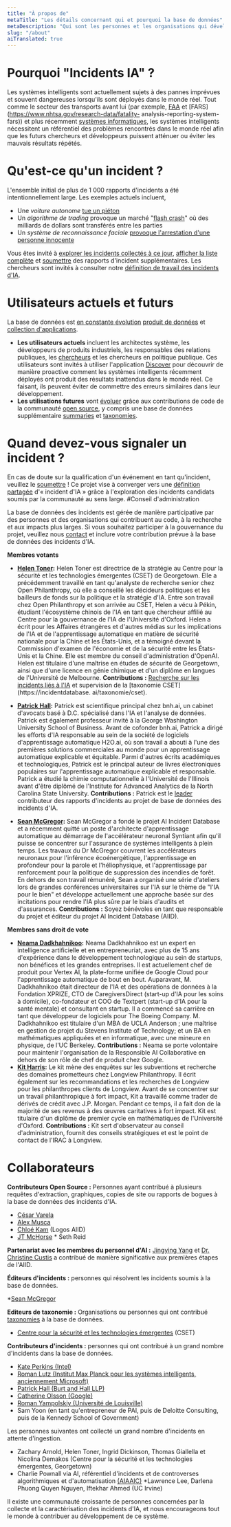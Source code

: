 ```yaml
---
title: "À propos de"
metaTitle: "Les détails concernant qui et pourquoi la base de données"
metaDescription: "Qui sont les personnes et les organisations qui développent l'AIID et pourquoi le développons-nous ?"
slug: "/about"
aiTranslated: true
---
```



# Pourquoi "Incidents IA" ?

Les systèmes intelligents sont actuellement sujets à des pannes imprévues et souvent dangereuses lorsqu'ils sont déployés dans le monde réel. Tout comme le secteur des transports avant lui (par exemple, [FAA](https://www.faa.gov/data_research/accident_incident/) et [FARS](https://www.nhtsa.gov/research-data/fatality- analysis-reporting-system-fars)) et plus récemment [systèmes informatiques](https://cve.mitre.org/cve/), les systèmes intelligents nécessitent un référentiel des problèmes rencontrés dans le monde réel afin que les futurs chercheurs et développeurs puissent atténuer ou éviter les mauvais résultats répétés.

# Qu'est-ce qu'un incident ?

L'ensemble initial de plus de 1 000 rapports d'incidents a été intentionnellement large. Les exemples actuels incluent,

* Une *voiture autonome* [tue un piéton](/cite/4)
* Un *algorithme de trading* provoque un marché "[flash crash](/cite/28)" où des milliards de dollars sont transférés entre les parties
* Un *système de reconnaissance faciale* [provoque l'arrestation d'une personne innocente](/cite/74)

Vous êtes invité à [explorer les incidents collectés à ce jour](/apps/discover), [afficher la liste complète](/summaries/incidents) et [soumettre](/apps/submit) des rapports d'incident supplémentaires. Les chercheurs sont invités à consulter notre [définition de travail des incidents d'IA](/research/1-criteria).
# Utilisateurs actuels et futurs

La base de données est [en constante évolution](/research/2-roadmap) [produit de données](/develop) et [collection d'applications](/apps).

* **Les utilisateurs actuels** incluent les architectes système, les développeurs de produits industriels, les responsables des relations publiques, les [chercheurs](/recherche) et les chercheurs en politique publique. Ces utilisateurs sont invités à utiliser l'application [Discover](/apps/discover) pour découvrir de manière proactive comment les systèmes intelligents récemment déployés ont produit des résultats inattendus dans le monde réel. Ce faisant, ils peuvent éviter de commettre des erreurs similaires dans leur développement.
* **Les utilisations futures** vont [évoluer](/research/2-roadmap) grâce aux contributions de code de la communauté [open source](https://github.com/PartnershipOnAI/aiid), y compris une base de données supplémentaire [summaries](/summaries) et [taxonomies](/research/2-roadmap).

# Quand devez-vous signaler un incident ?

En cas de doute sur la qualification d'un événement en tant qu'incident, veuillez le [soumettre](/apps/submit) ! Ce projet vise à converger vers une [définition partagée](/research/1-criteria) d'« incident d'IA » grâce à l'exploration des incidents candidats soumis par la communauté au sens large.
#Conseil d'administration

La base de données des incidents est gérée de manière participative par des personnes et des organisations qui contribuent au code, à la recherche et aux impacts plus larges. Si vous souhaitez participer à la gouvernance du projet, veuillez nous [contact](/contact) et inclure votre contribution prévue à la base de données des incidents d'IA.

**Membres votants**

* **[Helen Toner](https://cset.georgetown.edu/staff/helen-toner/):** Helen Toner est directrice de la stratégie au Centre pour la sécurité et les technologies émergentes (CSET) de Georgetown. Elle a précédemment travaillé en tant qu'analyste de recherche senior chez Open Philanthropy, où elle a conseillé les décideurs politiques et les bailleurs de fonds sur la politique et la stratégie d'IA. Entre son travail chez Open Philanthropy et son arrivée au CSET, Helen a vécu à Pékin, étudiant l'écosystème chinois de l'IA en tant que chercheur affilié au Centre pour la gouvernance de l'IA de l'Université d'Oxford. Helen a écrit pour les Affaires étrangères et d'autres médias sur les implications de l'IA et de l'apprentissage automatique en matière de sécurité nationale pour la Chine et les États-Unis, et a témoigné devant la Commission d'examen de l'économie et de la sécurité entre les États-Unis et la Chine. Elle est membre du conseil d'administration d'OpenAI. Helen est titulaire d'une maîtrise en études de sécurité de Georgetown, ainsi que d'une licence en génie chimique et d'un diplôme en langues de l'Université de Melbourne.
**Contributions :** [Recherche sur les incidents liés à l'IA](https://cset.georgetown.edu/publication/ai-accidents-an-emerging-threat/) et supervision de la [taxonomie CSET](https://incidentdatabase. ai/taxonomie/cset).

* **[Patrick Hall](https://business.gwu.edu/johnston-patrick-hall):** Patrick est scientifique principal chez bnh.ai, un cabinet d'avocats basé à D.C. spécialisé dans l'IA et l'analyse de données. Patrick est également professeur invité à la George Washington University School of Business. Avant de cofonder bnh.ai, Patrick a dirigé les efforts d'IA responsable au sein de la société de logiciels d'apprentissage automatique H2O.ai, où son travail a abouti à l'une des premières solutions commerciales au monde pour un apprentissage automatique explicable et équitable. Parmi d'autres écrits académiques et technologiques, Patrick est le principal auteur de livres électroniques populaires sur l'apprentissage automatique explicable et responsable. Patrick a étudié la chimie computationnelle à l'Université de l'Illinois avant d'être diplômé de l'Institute for Advanced Analytics de la North Carolina State University.
**Contributions :** Patrick est le [leader](https://incidentdatabase.ai/summaries/leaderboard) contributeur des rapports d'incidents au projet de base de données des incidents d'IA.

* **[Sean McGregor](https://seanbmcgregor.com/):** Sean McGregor a fondé le projet AI Incident Database et a récemment quitté un poste d'architecte d'apprentissage automatique au démarrage de l'accélérateur neuronal Syntiant afin qu'il puisse se concentrer sur l'assurance de systèmes intelligents à plein temps. Les travaux du Dr McGregor couvrent les accélérateurs neuronaux pour l'inférence écoénergétique, l'apprentissage en profondeur pour la parole et l'héliophysique, et l'apprentissage par renforcement pour la politique de suppression des incendies de forêt. En dehors de son travail rémunéré, Sean a organisé une série d'ateliers lors de grandes conférences universitaires sur l'IA sur le thème de "l'IA pour le bien" et développe actuellement une approche basée sur des incitations pour rendre l'IA plus sûre par le biais d'audits et d'assurances. **Contributions :** Soyez bénévoles en tant que responsable du projet et éditeur du projet AI Incident Database (AIID).

**Membres sans droit de vote**

* **[Neama Dadkhahnikoo](https://www.linkedin.com/in/neama/):** Neama Dadkhahnikoo est un expert en intelligence artificielle et en entrepreneuriat, avec plus de 15 ans d'expérience dans le développement technologique au sein de startups, non bénéfices et les grandes entreprises. Il est actuellement chef de produit pour Vertex AI, la plate-forme unifiée de Google Cloud pour l'apprentissage automatique de bout en bout. Auparavant, M. Dadkhahnikoo était directeur de l'IA et des opérations de données à la Fondation XPRIZE, CTO de CaregiversDirect (start-up d'IA pour les soins à domicile), co-fondateur et COO de Textpert (start-up d'IA pour la santé mentale) et consultant en startup. Il a commencé sa carrière en tant que développeur de logiciels pour The Boeing Company. M. Dadkhahnikoo est titulaire d'un MBA de UCLA Anderson ; une maîtrise en gestion de projet du Stevens Institute of Technology; et un BA en mathématiques appliquées et en informatique, avec une mineure en physique, de l'UC Berkeley.
**Contributions :** Neama se porte volontaire pour maintenir l'organisation de la Responsible AI Collaborative en dehors de son rôle de chef de produit chez Google.
* **[Kit Harris](https://www.linkedin.com/in/kitharris/):** Le kit mène des enquêtes sur les subventions et recherche des domaines prometteurs chez Longview Philanthropy. Il écrit également sur les recommandations et les recherches de Longview pour les philanthropes clients de Longview. Avant de se concentrer sur un travail philanthropique à fort impact, Kit a travaillé comme trader de dérivés de crédit avec J.P. Morgan. Pendant ce temps, il a fait don de la majorité de ses revenus à des œuvres caritatives à fort impact. Kit est titulaire d'un diplôme de premier cycle en mathématiques de l'Université d'Oxford.
**Contributions :** Kit sert d'observateur au conseil d'administration, fournit des conseils stratégiques et est le point de contact de l'IRAC à Longview.

# Collaborateurs

**Contributeurs Open Source :** Personnes ayant contribué à plusieurs requêtes d'extraction, graphiques, copies de site ou rapports de bogues à la base de données des incidents d'IA.

* [César Varela](https://github.com/cesarvarela)
* [Alex Musca](https://github.com/alexmcode)
* [Chloé Kam](http://kamchy.com) (Logos AIID)
* [JT McHorse](https://github.com/jt-mchorse)
* Seth Reid

**Partenariat avec les membres du personnel d'AI :**
[Jingying Yang](https://www.linkedin.com/in/jingyingyang/) et [Dr. Christine Custis](https://www.su.edu/symposium/business-symposium-speakers/christine-custis/) a contribué de manière significative aux premières étapes de l'AIID.

**Éditeurs d'incidents :** personnes qui résolvent les incidents soumis à la base de données.

*[Sean McGregor](https://seanbmcgregor.com/)

**Editeurs de taxonomie :** Organisations ou personnes qui ont contribué [taxonomies](https://incidentdatabase.ai/taxonomies) à la base de données.

* [Centre pour la sécurité et les technologies émergentes](https://cset.georgetown.edu/) (CSET)

**Contributeurs d'incidents :** personnes qui ont contribué à un grand nombre d'incidents dans la base de données.

* [Kate Perkins (Intel)](/apps/discover?display=details&lang=en&page=1&submitters=Kate%20Perkins)
* [Roman Lutz (Institut Max Planck pour les systèmes intelligents, anciennement Microsoft)](/apps/discover?display=details&lang=en&page=1&submitters=Roman%20Lutz)
* [Patrick Hall (Burt and Hall LLP)](/apps/discover?display=details&lang=en&page=1&submitters=Patrick%20Hall%20%28BNH.ai%29)
* [Catherine Olsson (Google)](/apps/discover?display=details&lang=fr&page=1&submitters=Catherine%20Olsson)
* [Roman Yampolskiy (Université de Louisville)](/apps/discover?display=details&lang=en&page=1&submitters=Roman%20Yampolskiy)
* Sam Yoon (en tant qu'entrepreneur de PAI, puis de Deloitte Consulting, puis de la Kennedy School of Government)

Les personnes suivantes ont collecté un grand nombre d'incidents en attente d'ingestion.

* Zachary Arnold, Helen Toner, Ingrid Dickinson, Thomas Giallella et Nicolina Demakos (Centre pour la sécurité et les technologies émergentes, Georgetown)
* Charlie Pownall via AI, référentiel d'incidents et de controverses algorithmiques et d'automatisation [(AIAAIC)](https://www.aiaaic.org/)
*Lawrence Lee, Darlena Phuong Quyen Nguyen, Iftekhar Ahmed (UC Irvine)

Il existe une communauté croissante de personnes concernées par la collecte et la caractérisation des incidents d'IA, et nous encourageons tout le monde à contribuer au développement de ce système.

<Leaderboards />
<br />

<Sponsors />
